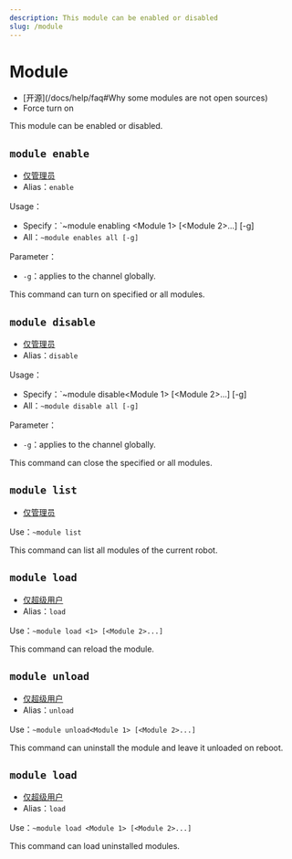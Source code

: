 ```yaml
---
description: This module can be enabled or disabled
slug: /module
---
```


# Module

-   [开源]\(/docs/help/faq#Why some modules are not open sources)
-   Force turn on

This module can be enabled or disabled.

## `module enable`

-   [仅管理员](permissions)
-   Alias：`enable`

Usage：

-   Specify：\`~module enabling \<Module 1> [<Module 2>...] [-g]
-   All：`~module enables all [-g]`

Parameter：

-   `-g`：applies to the channel globally.

This command can turn on specified or all modules.

## `module disable`

-   [仅管理员](permissions)
-   Alias：`disable`

Usage：

-   Specify：\`~module disable\<Module 1> [<Module 2>...] [-g]
-   All：`~module disable all [-g]`

Parameter：

-   `-g`：applies to the channel globally.

This command can close the specified or all modules.

## `module list`

-   [仅管理员](permissions)

Use：`~module list`

This command can list all modules of the current robot.

## `module load`

-   [仅超级用户](permissions)
-   Alias：`load`

Use：`~module load <1> [<Module 2>...]`

This command can reload the module.

## `module unload`

-   [仅超级用户](permissions)
-   Alias：`unload`

Use：`~module unload<Module 1> [<Module 2>...]`

This command can uninstall the module and leave it unloaded on reboot.

## `module load`

-   [仅超级用户](permissions)
-   Alias：`load`

Use：`~module load <Module 1> [<Module 2>...]`

This command can load uninstalled modules.
